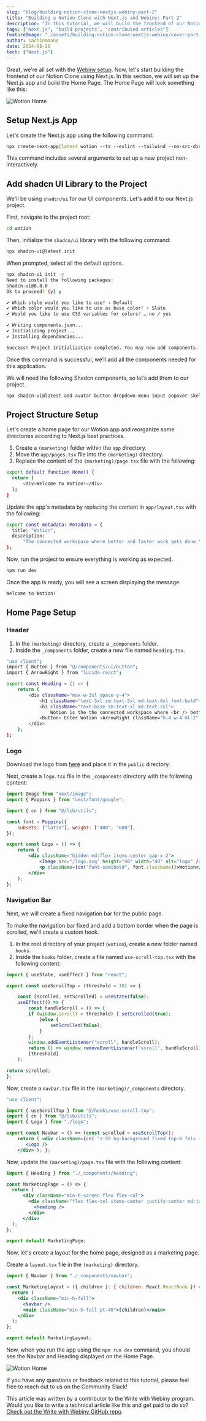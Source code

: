 ```yaml
---
slug: "blog/building-notion-clone-nextjs-webiny-part-2"
title: "Building a Notion Clone with Next.js and Webiny: Part 2"
description: "In this tutorial, we will build the frontend of our Notion Clone using Next.js."
tags: ["Next.js", "build projects", "contributed articles"]
featureImage: "./assets/building-notion-clone-nextjs-webiny/cover-part-2.png"
author: sachinmmane
date: 2024-08-20
tech: ["Next.js"]
---
```


Great, we're all set with the  [Webiny setup](https://www.webiny.com/blog/building-notion-clone-nextjs-webiny-part-1). Now, let's start building the frontend of our Notion Clone using Next.js. In this section, we will set up the Next.js app and build the Home Page. The Home Page will look something like this:

![Wotion Home](./assets/building-notion-clone-nextjs-webiny/wotion-home.png)

## **Setup Next.js App**

Let's create the Next.js app using the following command:

```graphql
npx create-next-app@latest wotion --ts --eslint --tailwind --no-src-dir --app --import-alias "@/*"

```

This command includes several arguments to set up a new project non-interactively.

## **Add shadcn UI Library to the Project**

We'll be using `shadcn/ui` for our UI components. Let's add it to our Next.js project.

First, navigate to the project root:

```bash
cd wotion

```

Then, initialize the `shadcn/ui` library with the following command:

```bash
npx shadcn-ui@latest init

```

When prompted, select all the default options.

```bash
npx shadcn-ui init -y
Need to install the following packages:
shadcn-ui@0.8.0
Ok to proceed? (y) y

✔ Which style would you like to use? › Default
✔ Which color would you like to use as base color? › Slate
✔ Would you like to use CSS variables for colors? … no / yes

✔ Writing components.json...
✔ Initializing project...
✔ Installing dependencies...

Success! Project initialization completed. You may now add components.
```

Once this command is successful, we’ll add all the components needed for this application.

We will need the following Shadcn components, so let’s add them to our project.

```bash
npx shadcn-ui@latest add avatar button dropdown-menu input popover skeleton
```

## Project Structure Setup

Let's create a home page for our Wotion app and reorganize some directories according to Next.js best practices.

1. Create a `(marketing)` folder within the `app` directory.
2. Move the `app/pages.tsx` file into the `(marketing)` directory.
3. Replace the content of the `(marketing)/page.tsx` file with the following:

```bash
export default function Home() {
  return (
      <div>Welcome to Wotion!</div>
  );
}

```

Update the app's metadata by replacing the content in `app/layout.tsx` with the following:

```bash
export const metadata: Metadata = {
  title: "Wotion",
  description:
      "The connected workspace where better and faster work gets done."
};
```

Now, run the project to ensure everything is working as expected.

```jsx
npm run dev
```

Once the app is ready, you will see a screen displaying the message:

```bash
Welcome to Wotion!
```

## Home Page Setup

### Header

1. In the `(marketing)` directory, create a `_components` folder.
2. Inside the `_components` folder, create a new file named `heading.tsx`.

```bash
"use client";
import { Button } from "@/components/ui/button";
import { ArrowRight } from "lucide-react";

export const Heading = () => {
    return (
        <div className="max-w-3xl space-y-4">
            <h1 className="text-3xl sm:text-5xl md:text-6xl font-bold"> Welcome to <span className="underline">Wotion</span>{" "} </h1>
            <h3 className="text-base sm:text-xl md:text-2xl">
                Wotion is the the connected workspace where <br /> better and faster work gets dones </h3>
            <Button> Enter Wotion <ArrowRight className="h-4 w-4 ml-2" /> </Button>
        </div>
    );
};
```

### Logo

Download the logo from [here](https://github.com/sachinmmane/wotion/blob/main/public/logo.svg) and place it in the `public` directory.

Next, create a `logo.tsx` file in the `_components` directory with the following content:

```jsx
import Image from "next/image";
import { Poppins } from "next/font/google";

import { cn } from "@/lib/utils";

const font = Poppins({
    subsets: ["latin"], weight: ["400", "600"],
});

export const Logo = () => {
    return (
        <div className="hidden md:flex items-center gap-x-2">
            <Image src="/logo.svg" height="40" width="40" alt="logo" />
            <p className={cn("font-semibold", font.className)}>Wotion</p>
        </div>
    );
};
```

### Navigation Bar

Next, we will create a fixed navigation bar for the public page.

To make the navigation bar fixed and add a bottom border when the page is scrolled, we'll create a custom hook.

1. In the root directory of your project (`wotion`), create a new folder named `hooks`.
2. Inside the `hooks` folder, create a file named `use-scroll-top.tsx` with the following content:

```jsx
import { useState, useEffect } from "react";

export const useScrollTop = (threshold = 10) => {

    const [scrolled, setScrolled] = useState(false);
    useEffect(() => {
        const handleScroll = () => {
        if (window.scrollY > threshold) { setScrolled(true);
            }else {
                setScrolled(false);
            }
        };
        window.addEventListener("scroll", handleScroll);
        return () => window.removeEventListener("scroll", handleScroll); },
        [threshold]
    );

return scrolled;
};
```

Now, create a `navbar.tsx` file in the `(marketing)/_components` directory.

```jsx
"use client";

import { useScrollTop } from "@/hooks/use-scroll-top";
import { cn } from "@/lib/utils";
import { Logo } from "./logo";

export const Navbar = () => {const scrolled = useScrollTop();
    return ( <div className={cn( "z-50 bg-background fixed top-0 felx items-center w-full p-6", scrolled && "border-b shadow-sm" )} >
       <Logo />
    </div> ); };
```

Now, update the `(marketing)/page.tsx` file with the following content:

```jsx
import { Heading } from "./_components/heading";

const MarketingPage = () => {
  return (
      <div className="min-h-screen flex flex-col">
        <div className="flex flex-col items-center justify-center md:justify-start text-center gap-y-8 px-6 pb-10 flex-1">
          <Heading />
        </div>
      </div>
  );
};

export default MarketingPage;

```

Now, let's create a layout for the home page, designed as a marketing page.

Create a `layout.tsx` file in the `(marketing)` directory.

```jsx
import { Navbar } from "./_components/navbar";

const MarketingLayout = ({ children }: { children: React.ReactNode }) => {
  return (
    <div className="min-h-full">
      <Navbar />
      <main className="min-h-full pt-40">{children}</main>
    </div>
  );
};

export default MarketingLayout;
```

Now, when you run the app using the `npm run dev` command, you should see the Navbar and Heading displayed on the Home Page.

![Wotion Home](./assets/building-notion-clone-nextjs-webiny/wotion-home.png)


If you have any questions or feedback related to this tutorial, please feel free to reach out to us on the <ExternalLink href="https://webiny.com/slack/">Community Slack</ExternalLink>!

This article was written by a contributor to the Write with Webiny program. Would you like to write a technical article like this and get paid to do so? [Check out the Write with Webiny GitHub repo](https://github.com/webiny/write-with-webiny/).